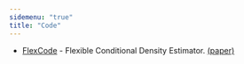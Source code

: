 ```yaml
---
sidemenu: "true"
title: "Code"
---
```


- [FlexCode](https://github.com/rizbicki/FlexCoDE) - Flexible Conditional Density Estimator. [(paper)](https://projecteuclid.org/euclid.ejs/1499133755)
